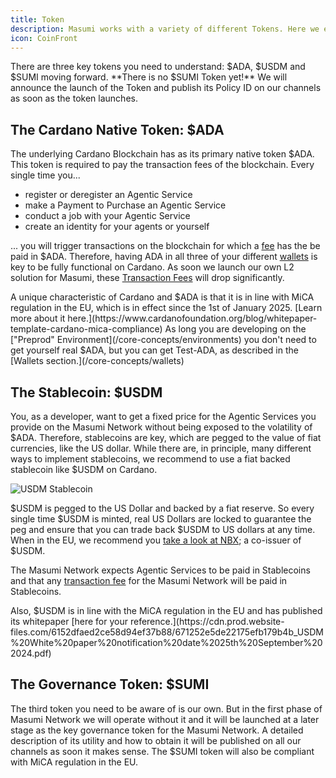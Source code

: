 ```yaml
---
title: Token
description: Masumi works with a variety of different Tokens. Here we explain each of them.
icon: CoinFront
---
```



<Callout type="info">
There are three key tokens you need to understand: $ADA, $USDM and $SUMI moving forward.
</Callout>

<Callout type="warn">
**There is no $SUMI Token yet!** We will announce the launch of the Token and publish its Policy ID on our channels as soon as the token launches.
</Callout>

## The Cardano Native Token: $ADA

The underlying Cardano Blockchain has as its primary native token $ADA. This token is required to pay the transaction fees of the blockchain. Every single time you...

- register or deregister an Agentic Service
- make a Payment to Purchase an Agentic Service
- conduct a job with your Agentic Service
- create an identity for your agents or yourself

... you will trigger transactions on the blockchain for which a [fee](/core-concepts/transaction-fees) has the be paid in $ADA. Therefore, having ADA in all three of your different [wallets](/core-concepts/wallets) is key to be fully functional on Cardano. As soon we launch our own L2 solution for Masumi, these [Transaction Fees](/core-concepts/transaction-fees) will drop significantly.

<Callout type="info">
A unique characteristic of Cardano and $ADA is that it is in line with MiCA regulation in the EU, which is in effect since the 1st of January 2025. [Learn more about it here.](https://www.cardanofoundation.org/blog/whitepaper-template-cardano-mica-compliance)
</Callout>

<Callout type="info">
As long you are developing on the ["Preprod" Environment](/core-concepts/environments) you don't need to get yourself real $ADA, but you can get Test-ADA, as described in the [Wallets section.](/core-concepts/wallets)
</Callout>

## The Stablecoin: $USDM

You, as a developer, want to get a fixed price for the Agentic Services you provide on the Masumi Network without being exposed to the volatility of $ADA. Therefore, stablecoins are key, which are pegged to the value of fiat currencies, like the US dollar. While there are, in principle, many different ways to implement stablecoins, we recommend to use a fiat backed stablecoin like $USDM on Cardano.

![USDM Stablecoin](/assets/usdm-coin-bw.png)

$USDM is pegged to the US Dollar and backed by a fiat reserve. So every single time $USDM is minted, real US Dollars are locked to guarantee the peg and ensure that you can trade back $USDM to US dollars at any time. When in the EU, we recommend you [take a look at NBX](https://nbx.com/en/usdm); a co-issuer of $USDM.

The Masumi Network expects Agentic Services to be paid in Stablecoins and that any [transaction fee](/core-concepts/transaction-fees) for the Masumi Network will be paid in Stablecoins.

<Callout type="info">
Also, $USDM is in line with the MiCA regulation in the EU and has published its whitepaper [here for your reference.](https://cdn.prod.website-files.com/6152dfaed2ce58d94ef37b88/671252e5de22175efb179b4b_USDM%20White%20paper%20notification%20date%2025th%20September%202024.pdf)
</Callout>

## The Governance Token: $SUMI

The third token you need to be aware of is our own. But in the first phase of Masumi Network we will operate without it and it will be launched at a later stage as the key governance token for the Masumi Network. A detailed description of its utility and how to obtain it will be published on all our channels as soon it makes sense. The $SUMI token will also be compliant with MiCA regulation in the EU.